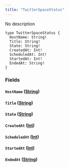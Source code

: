 ```yaml
---
title: "TwitterSpaceStatus"
---
```


No description

```
type TwitterSpaceStatus {
  HostName: String!
  Title: String!
  State: String!
  CreatedAt: Int!
  ScheduledAt: Int!
  StartedAt: Int!
  EndedAt: String!
}

```

### Fields[](#fields "Direct link to heading")

#### `HostName` ([String](/developer/graphql-api/references/scalars/string))[](#hostname-string "Direct link to heading")

#### `Title` ([String](/developer/graphql-api/references/scalars/string))[](#title-string "Direct link to heading")

#### `State` ([String](/developer/graphql-api/references/scalars/string))[](#state-string "Direct link to heading")

#### `CreatedAt` ([Int](/developer/graphql-api/references/scalars/int))[](#createdat-int "Direct link to heading")

#### `ScheduledAt` ([Int](/developer/graphql-api/references/scalars/int))[](#scheduledat-int "Direct link to heading")

#### `StartedAt` ([Int](/developer/graphql-api/references/scalars/int))[](#startedat-int "Direct link to heading")

#### `EndedAt` ([String](/developer/graphql-api/references/scalars/string))[](#endedat-string "Direct link to heading")